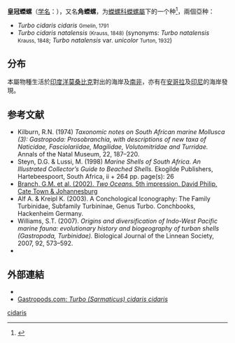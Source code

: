 {{Speciesbox
| name = 皇冠蠑螺<br />Turbo cidaris
| image = Turbo_cidaris_cidaris_01.JPG
| image_caption = ''Turbo cidaris''
| genus = Turbo
| species = cornutus
| authority = Solander, 1786
| synonyms_ref = <ref name="WoRMS_225147" />
| synonyms = 
* ''Liotia fulgens'' <small>Gould, A.A., 1859</small>
* ''Turbo anomala'' <small>Röding, P.F., 1798</small>
* ''Turbo (Ocana) cidaris'' <small>Gmelin, 1791</small>
* ''Turbo natalensis''  <small>C. F. Krauss, 1848</small>
* ''Turbo tricarinulatus'' <small>Euthyme</small>
* ''Turbo (Sarmaticus) cidaris cidaris'' <small>Gmelin, 1791</small>
|}}

'''皇冠蠑螺'''（[[学名|学名]]：{{lang|la|'''''Turbo cidaris'''''}}），又名'''角蠑螺'''，为[[蠑螺科|蠑螺科]][[蠑螺屬|蠑螺屬]]下的一个种<ref name="WoRMS_225147">{{cite WoRMS |id=225147 |title=''Turbo cidaris'' Gmelin, 1791|accessdate=2012-09-28 }}</ref>，兩個亞种：
* ''Turbo cidaris cidaris'' <small>Gmelin, 1791</small>
* ''Turbo cidaris natalensis'' <small>(Krauss, 1848)</small> (synonyms: ''Turbo natalensis'' <small>Krauss, 1848</small>; ''Turbo natalensis'' var. ''unicolor'' <small>Turton, 1932</small>)

==分布==
本屬物種生活於[[印度洋|印度洋]][[莫桑比克|莫桑比克]]對出的海岸及[[南非|南非]]，亦有在[[安哥拉|安哥拉]]及[[印尼|印尼]]的海岸發現。

== 参考文献 ==
{{reflist}}
* Kilburn, R.N. (1974) ''Taxonomic notes on South African marine Mollusca (3): Gastropoda: Prosobranchia, with descriptions of new taxa of Naticidae, Fasciolariidae, Magilidae, Volutomitridae and Turridae.'' Annals of the Natal Museum, 22, 187–220.
* Steyn, D.G. & Lussi, M. (1998) ''Marine Shells of South Africa. An Illustrated Collector’s Guide to Beached Shells.'' Ekogilde Publishers, Hartebeespoort, South Africa, ii + 264 pp. page(s): 26
* [https://web.archive.org/web/20141216161151/http://books.google.es/books?id=W_2QB8ftLgcC Branch, G.M. et al. (2002). ''Two Oceans.'' 5th impression. David Philip, Cate Town & Johannesburg]
* Alf A. & Kreipl K. (2003). A Conchological Iconography: The Family Turbinidae, Subfamily Turbininae, Genus Turbo. Conchbooks, Hackenheim Germany.
* Williams, S.T. (2007). ''Origins and diversification of Indo-West Pacific marine fauna: evolutionary history and biogeography of turban shells (Gastropoda, Turbinidae).'' Biological Journal of the Linnean Society, 2007, 92, 573–592.
* {{TaiBNET| zh=角蠑螺 | id=314508 | binomial=Turbo cornutus | authority=Solander, 1786 | var= | accessdate=2013-01-24}}
==外部連結==
{{Commons category|Turbo cidaris}}
* {{wikispecies-inline|Turbo cidaris|皇冠蠑螺}}
* [http://www.gastropods.com/5/Shell_1515.shtml Gastropods.com: ''Turbo (Sarmaticus) cidaris cidaris''] {{Wayback|url=http://www.gastropods.com/5/Shell_1515.shtml |date=20150207100552 }}
{{Taxonbar|from=Q7853833}}

[[Category:蠑螺屬|cidaris]]


{{Animal-stub}}